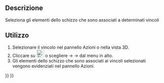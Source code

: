 <languages/>

<div class="mw-translate-fuzzy">
{{Docnav/it|[[Sketcher_SelectConflictingConstraints/it|Seleziona i vincoli in conflitto]]|[[Sketcher_RestoreInternalAlignmentGeometry/it|Mostra o Nascondi la geometria interna]]|[[Sketcher_Workbench/it|Sketcher]]|IconL=Sketcher_SelectConflictingConstraints.svg‎|IconC=Workbench_Sketcher.svg|IconR=Sketcher_Element_Ellipse_All.svg‎}}
</div>

<div class="mw-translate-fuzzy">
{{GuiCommand/it|Name=Sketcher SelectElementsAssociatedWithConstraints|Name/it=Seleziona gli elementi associati ai vincoli|Workbenches=[[Sketcher Workbench/it|Sketcher]]|MenuLocation=Sketch → Strumenti → Seleziona gli elementi associati ai vincoli|Shortcut=Maiusc+Ctrl+E|SeeAlso=|Version=0.15}}
</div>

<span id="Description"></span>
==Descrizione==

<div class="mw-translate-fuzzy">
Seleziona gli elementi dello schizzo che sono associati a determinati vincoli
</div>

<span id="Usage"></span>
==Utilizzo==

<div class="mw-translate-fuzzy">
#Selezionare il vincolo nel pannello Azioni o nella vista 3D.
#Cliccare su [[Image:Sketcher_SelectElementsAssociatedWithConstraints.png|24px]] o scegliere {{KEY| Sketch}}  →  {{KEY| Strumenti}}  → {{KEY|[[Image:Sketcher_SelectElementsAssociatedWithConstraints.png|24px]] Seleziona gli elementi associati ai vincoli}}  dal menu in alto.
#Gli elementi dello schizzo che sono associati ai vincoli selezionati vengono evidenziati nel pannello Azioni.
</div>


<div class="mw-translate-fuzzy">
{{Docnav/it|[[Sketcher_SelectConflictingConstraints/it|Seleziona i vincoli in conflitto]]|[[Sketcher_RestoreInternalAlignmentGeometry/it|Mostra o Nascondi la geometria interna]]|[[Sketcher_Workbench/it|Sketcher]]|IconL=Sketcher_SelectConflictingConstraints.svg‎|IconC=Workbench_Sketcher.svg|IconR=Sketcher_Element_Ellipse_All.svg‎}}
</div>

{{Sketcher_Tools_navi{{#translation:}}}}
{{Userdocnavi{{#translation:}}}}